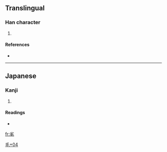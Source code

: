 ==Translingual==

===Han character===
{{Han char|rn=82|rad=毛|as=04|sn=8|four=|canj=火竹竹手山 (FHHQU)}}

# {{defn|Han|sort=毛04}}

====References====
* {{Han ref|kx=0592.161|dkj=16790|dj=0984.160|hdz=31995.121|uh=6BDF|ud=27615}}

----

==Japanese==

===Kanji===
{{ja-kanji|grade=|rs=毛04}}

# {{defn|Japanese}}

====Readings====
* {{ja-readings|on=|kun=[[むしる]] (mushiru)}}

[[Category:Japanese-only CJKV Characters|毛+04]]

[[fr:毟]]